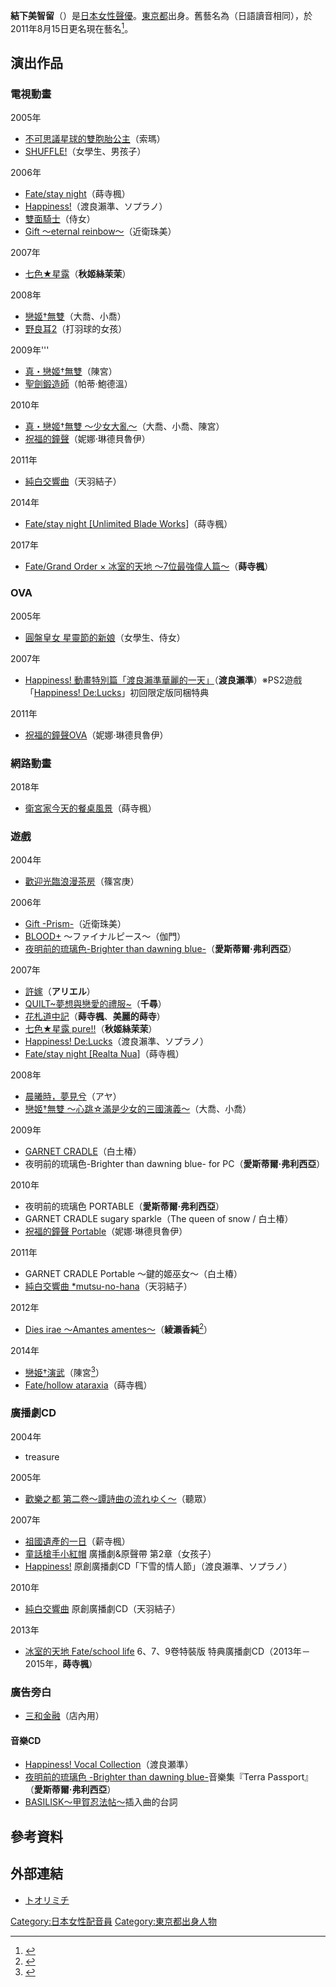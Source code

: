 {{Primarysources|time=2011-12-03T10:30:29+00:00}}
{{配音員
|名字= 結下美智留
|圖像= 
|尺寸= 
|說明= 
|藝名= 
|外文名 = 結下みちる
|英文名= Michiru Yuimoto
|本名=
|暱稱= ミッチェル（Mitchell）
|配偶= 
|出生地= {{JPN}} [[東京都|東京都]]
|出身地=
|血型=  
|生年= 
|生月= 2
|生日= 25
|歿年= 
|歿月= 
|歿日= 
|所屬= 
|任職年份= 
|出道作= 
|代表作= 
|網站=
|其他= 
|module={{Japanese|embed=yes|japanese=結下 みちる、結本 ミチル|kana=ゆいもと みちる|romaji=Yuimoto Michiru}}
}}

'''結下美智留'''（{{bd||2月25日|catIdx=Yuimoto Michiru}}）是[[日本|日本]][[女性|女性]][[聲優|聲優]]。[[東京都|東京都]]出身。舊藝名為'''{{lang|ja|結本ミチル}}'''（日語讀音相同），於2011年8月15日更名現在藝名<ref>{{Cite web|url=http://sora-hibi.jugem.jp/?eid=164|title=さりげなく|work=トオリミチ|date=2011-08-15|accessdate=2011-08-22|archive-date=2016-03-04|archive-url=https://web.archive.org/web/20160304230600/http://sora-hibi.jugem.jp/?eid=164|dead-url=no}}</ref>。

== 演出作品 ==
=== 電視動畫 ===
;2005年
* [[不可思議星球的雙胞胎公主|不可思議星球的雙胞胎公主]]（索瑪）
* [[SHUFFLE!|SHUFFLE!]]（女學生、男孩子）
;2006年
* [[Fate/stay_night|Fate/stay night]]（蒔寺楓）
* [[Happiness!|Happiness!]]（渡良瀨準、ソプラノ）
* [[雙面騎士|雙面騎士]]（侍女）
* [[Gift_(遊戲)|Gift 〜eternal reinbow〜]]（近衛珠美）
;2007年
* [[七色★星露|七色★星露]]（'''秋姬絲茉茉'''）
;2008年
* [[戀姬†無雙|戀姬†無雙]]（大喬、小喬）
* [[野良耳|野良耳2]]（打羽球的女孩）
;2009年'''
* [[戀姬†無雙|真・戀姬†無雙]]（陳宮）
* [[聖劍鍛造師|聖劍鍛造師]]（帕蒂‧鮑德溫）
;2010年
* [[戀姬†無雙|真・戀姬†無雙 〜少女大亂〜]]（大喬、小喬、陳宮） 
* [[祝福的鐘聲|祝福的鐘聲]]（妮娜·琳德貝魯伊）
;2011年
* [[純白交響曲|純白交響曲]]（天羽結子）
;2014年
* [[Fate/stay_night_Unlimited_Blade_Works#電視動畫（第2作）|Fate/stay night [Unlimited Blade Works]]]（蒔寺楓）
;2017年
* [[Fate/Grand_Order|Fate/Grand Order × 冰室的天地 〜7位最強偉人篇〜]]（'''蒔寺楓'''）

=== OVA ===
;2005年
* [[圓盤皇女|圓盤皇女 星靈節的新娘]]（女學生、侍女）
;2007年
* [[Happiness!|Happiness! 動畫特別篇「渡良瀨準華麗的一天」]]（'''渡良瀨準'''）※PS2遊戲「[[Happiness!|Happiness! De:Lucks]]」初回限定版同梱特典
;2011年
* [[祝福的鐘聲|祝福的鐘聲OVA]]（妮娜·琳德貝魯伊）

=== 網路動畫 ===
;2018年
* [[衛宮家今天的餐桌風景|衛宮家今天的餐桌風景]]（蒔寺楓）

=== 遊戲 ===
;2004年
* [[歡迎光臨浪漫茶房|歡迎光臨浪漫茶房]]（篠宮庚）
;2006年
* [[Gift_(遊戲)|Gift -Prism-]]（近衛珠美）
* [[BLOOD+|BLOOD+]] 〜ファイナルピース〜（伽門）
* [[夜明前的琉璃色|夜明前的琉璃色-Brighter than dawning blue-]]（'''愛斯蒂爾·弗利西亞'''）
;2007年
* [[許嫁|許嫁]]（'''アリエル'''）
* [[QUILT|QUILT~夢想與戀愛的禮服~]]（'''千尋'''）
* [[花札道中記|花札道中記]]（'''蒔寺楓'''、'''美麗的蒔寺'''）
* [[七色★星露|七色★星露 pure!!]]（'''秋姬絲茉茉'''）
* [[Happiness!|Happiness! De:Lucks]]（渡良瀨準、ソプラノ）
* [[Fate/stay_night|Fate/stay night [Realta Nua]]]（蒔寺楓）
;2008年
* [[晨曦時，夢見兮|晨曦時，夢見兮]]（アヤ）
* [[戀姬†無雙|戀姬†無雙 ～心跳☆滿是少女的三國演義～]]（大喬、小喬）
;2009年
* [[GARNET_CRADLE|GARNET CRADLE]]（白土椿）
* 夜明前的琉璃色-Brighter than dawning blue- for PC（'''愛斯蒂爾·弗利西亞'''）
;2010年
* 夜明前的琉璃色 PORTABLE（'''愛斯蒂爾·弗利西亞'''）
* GARNET CRADLE sugary sparkle（The queen of snow / 白土椿）
* [[祝福的鐘聲|祝福的鐘聲 Portable]]（妮娜·琳德貝魯伊）
;2011年
* GARNET CRADLE Portable 〜鍵的姬巫女〜（白土椿）
* [[純白交響曲|純白交響曲 *mutsu-no-hana]]（天羽結子）
;2012年
* [[Dies_irae_-Also_sprach_Zarathustra-|Dies irae 〜Amantes amentes〜]]（'''綾瀨香純'''<ref>{{Cite web|url=http://www.light.gr.jp/light/products/diesirae_cs/character/chara02.html|title=登場角色 綾瀨香純|publisher=遊戲「Dies irae 〜Amantes amentes〜」官方網站|accessdate=2012-03-17|archive-date=2018-01-28|archive-url=https://web.archive.org/web/20180128125633/http://www.light.gr.jp/light/products/diesirae_cs/character/chara02.html|dead-url=no}}</ref>）
;2014年
* [[戀姫†演武|戀姫†演武]]（陳宮<ref>{{Cite web|url=http://koihime-ac.jp/character/ro2.html|title=登場角色|publisher=遊戲「戀姬†演武」官方網站|accessdate=2014-08-21|archive-date=2018-03-23|archive-url=https://web.archive.org/web/20180323083005/http://koihime-ac.jp/character/ro2.html|dead-url=no}}</ref>）
* [[Fate/hollow_ataraxia|Fate/hollow ataraxia]]（蒔寺楓）

=== 廣播劇CD ===
;2004年
* treasure
;2005年
* [[歡樂之都|歡樂之都 第二卷〜譚詩曲の流れゆく〜]]（聽眾）
;2007年
* [[祖國遺產的一日|祖國遺產的一日]]（薪寺楓）
* [[童話槍手小紅帽|童話槍手小紅帽]] 廣播劇&原聲帶 第2章（女孩子）
* [[Happiness!|Happiness!]] 原創廣播劇CD「下雪的情人節」（渡良瀨準、ソプラノ）
;2010年
* [[純白交響曲|純白交響曲]] 原創廣播劇CD（天羽結子）
;2013年
* [[冰室的天地_Fate/school_life|冰室的天地 Fate/school life]] 6、7、9卷特裝版 特典廣播劇CD（2013年－2015年，'''蒔寺楓'''）

=== 廣告旁白 ===
* [[三和金融|三和金融]]（店內用）

==== 音樂CD ====
* [[Happiness!|Happiness! Vocal Collection]]（渡良瀬準）
* [[夜明前的琉璃色|夜明前的琉璃色 -Brighter than dawning blue-]]音樂集『Terra Passport』（'''愛斯蒂爾·弗利西亞'''）
* [[BASILISK～甲賀忍法帖～|BASILISK～甲賀忍法帖～]]插入曲的台詞

== 參考資料 ==
{{Reflist}}

== 外部連結 ==
* [http://toorimichi2.web.fc2.com/ トオリミチ] {{Wayback|url=http://toorimichi2.web.fc2.com/ |date=20190209000419 }}{{j icon}}

{{DEFAULTSORT:Yuimoto Michiru}}
[[Category:日本女性配音員|Category:日本女性配音員]]
[[Category:東京都出身人物|Category:東京都出身人物]]